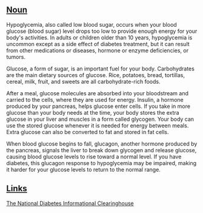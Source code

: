 ==[[Noun]]==
Hypoglycemia, also called low blood sugar, occurs when your blood glucose (blood sugar) level drops too low to provide enough energy for your body's activities. In adults or children older than 10 years, hypoglycemia is uncommon except as a side effect of diabetes treatment, but it can result from other medications or diseases, hormone or enzyme deficiencies, or tumors.

Glucose, a form of sugar, is an important fuel for your body. Carbohydrates are the main dietary sources of glucose. Rice, potatoes, bread, tortillas, cereal, milk, fruit, and sweets are all carbohydrate-rich foods.

After a meal, glucose molecules are absorbed into your bloodstream and carried to the cells, where they are used for energy. Insulin, a hormone produced by your pancreas, helps glucose enter cells. If you take in more glucose than your body needs at the time, your body stores the extra glucose in your liver and muscles in a form called glycogen. Your body can use the stored glucose whenever it is needed for energy between meals. Extra glucose can also be converted to fat and stored in fat cells.

When blood glucose begins to fall, glucagon, another hormone produced by the pancreas, signals the liver to break down glycogen and release glucose, causing blood glucose levels to rise toward a normal level. If you have diabetes, this glucagon response to hypoglycemia may be impaired, making it harder for your glucose levels to return to the normal range.

==[[Links]]==
[http://diabetes.niddk.nih.gov/dm/pubs/hypoglycemia/ The National Diabetes Informational Clearinghouse]